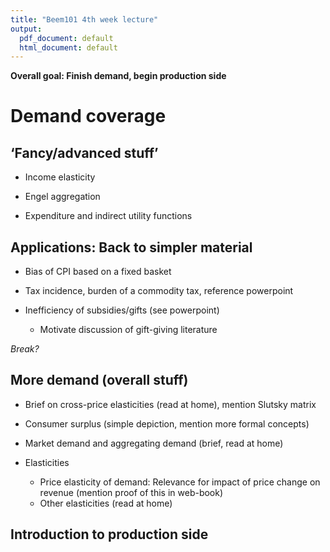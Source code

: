 ```yaml
---
title: "Beem101 4th week lecture"
output:
  pdf_document: default
  html_document: default
---
```


**Overall goal: Finish demand, begin production side**

# Demand coverage

## 'Fancy/advanced stuff'

- Income elasticity

- Engel aggregation

- Expenditure and indirect utility functions


## Applications: Back to simpler material

- Bias of CPI based on a fixed basket

- Tax incidence, burden of a commodity tax, reference powerpoint

- Inefficiency of subsidies/gifts (see powerpoint)
  - Motivate discussion of gift-giving literature 
  
*Break?*  

## More demand (overall stuff)
  
- Brief on cross-price elasticities (read at home), mention Slutsky matrix

- Consumer surplus (simple depiction, mention more formal concepts)

- Market demand and aggregating demand (brief, read at home)

- Elasticities
  - Price elasticity of demand: Relevance for impact of price change on revenue (mention proof of this in web-book)
  - Other elasticities (read at home)
  
## Introduction to production side
  



